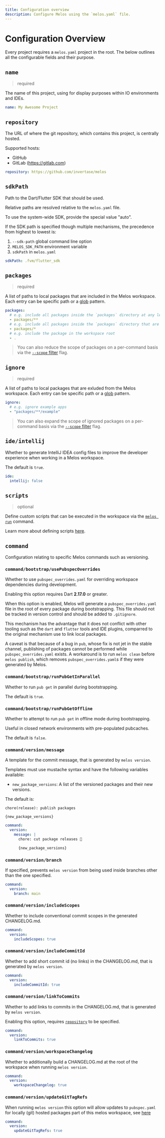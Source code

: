 ```yaml
---
title: Configuration overview
description: Configure Melos using the `melos.yaml` file.
---
```


# Configuration Overview

Every project requires a `melos.yaml` project in the root. The below outlines
all the configurable fields and their purpose.

## `name`

> required

The name of this project, using for display purposes within IO environments and IDEs.

```yaml
name: My Awesome Project
```

## `repository`

The URL of where the git repository, which contains this project, is centrally hosted.

Supported hosts:

- GitHub
- GitLab (https://gitlab.com)

```yaml
repository: https://github.com/invertase/melos
```

## `sdkPath`

Path to the Dart/Flutter SDK that should be used.

Relative paths are resolved relative to the `melos.yaml` file.

To use the system-wide SDK, provide the special value "auto".

If the SDK path is specified though multiple mechanisms, the precedence from highest to lowest is:

1. `--sdk-path` global command line option
2. `MELOS_SDK_PATH` environment variable
3. `sdkPath` in `melos.yaml`

```yaml
sdkPath: .fvm/flutter_sdk
```

## `packages`

> required

A list of paths to local packages that are included in the Melos workspace. Each entry can be
specific path or a [glob] pattern.

```yaml
packages:
  # e.g. include all packages inside the `packages` directory at any level
  - packages/**
  # e.g. include all packages inside the `packages` directory that are direct children
  - packages/*
  # e.g. include the package in the workspace root
  - .
```

> You can also reduce the scope of packages on a per-command basis via the [`--scope` filter](/filters#scope) flag.

## `ignore`

> required

A list of paths to local packages that are exluded from the Melos workspace. Each entry can be
specific path or a [glob] pattern.

```yaml
ignore:
  # e.g. ignore example apps
  - "packages/**/example"
```

> You can also expand the scope of ignored packages on a per-command basis via the [`--scope` filter](/filters#scope) flag.

## `ide/intellij`

Whether to generate IntelliJ IDEA config files to improve the developer experience when working
in a Melos workspace.

The default is `true`.

```yaml
ide:
  intellij: false
```

## `scripts`

> optional

Define custom scripts that can be executed in the workspace via the [`melos run`](/commands/run) command.

Learn more about defining scripts [here](/configuration/scripts).

## `command`

Configuration relating to specific Melos commands such as versioning.

### `command/bootstrap/usePubspecOverrides`

Whether to use `pubspec_overrides.yaml` for overriding workspace dependencies during development.

Enabling this option requires Dart **2.17.0** or greater.

When this option is enabled, Melos will generate a `pubspec_overrides.yaml` file in the root of
every package during bootstrapping. This file should not be tracked in version control and should
be added to `.gitignore`.

This mechanism has the advantage that it does not conflict with other tooling such as the `dart`
and `flutter` tools and IDE plugins, comparred to the original mechanism use to link local packages.

A caveat is that because of a bug in `pub`, whose fix is not jet in the stable channel, publishing
of packages cannot be performed while `pubspec_overrides.yaml` exists. A workaround is to run
`melos clean` before `melos publish`, which removes `pubspec_overrides.yaml`s if they were
generated by Melos.

### `command/bootstrap/runPubGetInParallel`

Whether to run `pub get` in parallel during bootstrapping.

The default is `true`.

### `command/bootstrap/runPubGetOffline`

Whether to attempt to run `pub get` in offline mode during bootstrapping.

Useful in closed network environments with pre-populated pubcaches.

The default is `false`.

### `command/version/message`

A template for the commit message, that is generated by `melos version`.

Templates must use mustache syntax and have the following variables available:

- `new_package_versions`: A list of the versioned packages and their new versions.

The default is:

```
chore(release): publish packages

{new_package_versions}
```

```yaml
command:
  version:
    message: |
      chore: cut package releases 🎉

      {new_package_versions}
```

### `command/version/branch`

If specified, prevents `melos version` from being used inside branches other than the one specified.

```yaml
command:
  version:
    branch: main
```

### `command/version/includeScopes`

Whether to include conventional commit scopes in the generated CHANGELOG.md.

```yaml
command:
  version:
    includeScopes: true
```

### `command/version/includeCommitId`

Whether to add short commit id (no links) in the CHANGELOG.md, that is generated by `melos version`.

```yaml
command:
  version:
    includeCommitId: true
```

### `command/version/linkToCommits`

Whether to add links to commits in the CHANGELOG.md, that is generated by `melos version`.

Enabling this option, requires [`repository`](#repository) to be specified.

```yaml
command:
  version:
    linkToCommits: true
```

### `command/version/workspaceChangelog`

Whether to additionally build a CHANGELOG.md at the root of the workspace when running `melos version`.

```yaml
command:
  version:
    workspaceChangelog: true
```

### `command/version/updateGitTagRefs`

When running `melos version` this option will allow updates to `pubspec.yaml` for locally (git) hosted packages part of this melos workspace, see [here](/guides/automated-releases#git-hosted-packages)

```yaml
command:
  version:
    updateGitTagRefs: true
```

[glob]: https://docs.python.org/3/library/glob.html